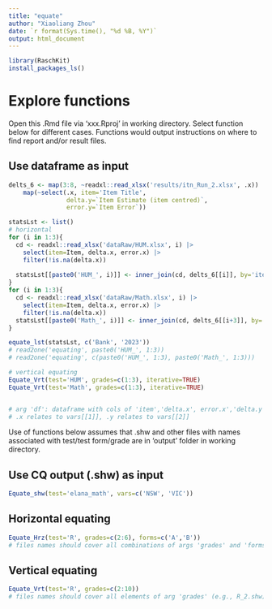 ```yaml
---
title: "equate"
author: "Xiaoliang Zhou"
date: `r format(Sys.time(), "%d %B, %Y")`
output: html_document
---
```


```r
library(RaschKit)
install_packages_ls()
```

# Explore functions

Open this .Rmd file via 'xxx.Rproj' in working directory.
Select function below for different cases. Functions would output instructions 
on where to find report and/or result files.

## Use dataframe as input

```r
delts_6 <- map(3:8, ~readxl::read_xlsx('results/itn_Run_2.xlsx', .x)) |> 
    map(~select(.x, item='Item Title', 
                delta.y=`Item Estimate (item centred)`,	
                error.y=`Item Error`))

statsLst <- list()
# horizontal 
for (i in 1:3){
  cd <- readxl::read_xlsx('dataRaw/HUM.xlsx', i) |> 
    select(item=Item, delta.x, error.x) |> 
    filter(!is.na(delta.x))
  
  statsLst[[paste0('HUM_', i)]] <- inner_join(cd, delts_6[[i]], by='item')
}
for (i in 1:3){
  cd <- readxl::read_xlsx('dataRaw/Math.xlsx', i) |> 
    select(item=Item, delta.x, error.x) |> 
    filter(!is.na(delta.x))
  statsLst[[paste0('Math_', i)]] <- inner_join(cd, delts_6[[i+3]], by='item')
}

equate_lst(statsLst, c('Bank', '2023'))
# read2one('equating', paste0('HUM_', 1:3))
# read2one('equating', c(paste0('HUM_', 1:3), paste0('Math_', 1:3)))

# vertical equating
Equate_Vrt(test='HUM', grades=c(1:3), iterative=TRUE)
Equate_Vrt(test='Math', grades=c(1:3), iterative=TRUE)


# arg 'df': dataframe with cols of 'item','delta.x', error.x','delta.y','error.y'
# .x relates to vars[[1]], .y relates to vars[[2]]
```

Use of functions below assumes that .shw and other files with names associated 
with test/test form/grade are in 'output' folder in working directory.

## Use CQ output (.shw) as input

```r
Equate_shw(test='elana_math', vars=c('NSW', 'VIC'))
```

## Horizontal equating

```r
Equate_Hrz(test='R', grades=c(2:6), forms=c('A','B'))
# files names should cover all combinations of args 'grades' and 'forms' (e.g., R_2A.shw)
```

## Vertical equating

```r
Equate_Vrt(test='R', grades=c(2:10))
# files names should cover all elements of arg 'grades' (e.g., R_2.shw)
```
